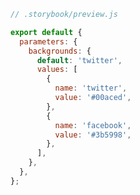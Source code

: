 ```js
// .storybook/preview.js

export default {
  parameters: {
    backgrounds: {
      default: 'twitter',
      values: [
        {
          name: 'twitter',
          value: '#00aced',
        },
        {
          name: 'facebook',
          value: '#3b5998',
        },
      ],
    },
  },
};
```
